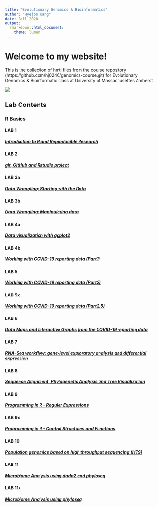```yaml
---
title: "Evolutionary Genomics & Bioinformatics"
author: "Hyejoo Kang"
date: Fall 2020
output:
  rmarkdown::html_document:
    theme: lumen
---
```


# Welcome to my website!
This is the collection of hmtl files from the course repository  (https://github.com/hj0246/genomics-course.git) for Evolutionary Genomics & Bioinformatic class at University of Massachusettes Amherst

![](images/profile.JPG)

## Lab Contents

### R Basics

#### LAB 1
##### [Introduction to R and Reproducible Research](lab1_Hyejoo.html)

#### LAB 2
##### [git, GitHub and Rstudio project](lab2_Hyejoo.html)

#### LAB 3a
##### [Data Wrangling: Starting with the Data](lab3a_Hyejoo.html)

#### LAB 3b
##### [Data Wrangling: Manipulating data](lab3b_Hyejoo.html)

#### LAB 4a
##### [Data visualization with ggplot2](lab4a_Hyejoo.html)

#### LAB 4b
##### [Working with COVID-19 reporting data (Part1)](lab4_Hyejoo.html)

#### LAB 5
##### [Working with COVID-19 reporting data (Part2)](lab5_Hyejoo_lab5.html)

#### LAB 5x
##### [Working with COVID-19 reporting data (Part2.5)](lab5_supplemental_Hyejoo.html)

#### LAB 6
##### [Data Maps and Interactive Graphs from the COVID-19 reporting data](lab6_Hyejoo.html)

#### LAB 7
##### [RNA-Seq workflow: gene-level exploratory analysis and differential expression](lab7_Hyejoo.html)

#### LAB 8
##### [Sequence Alignment, Phylogenetic Analysis and Tree Visualization](lab8_Hyejoo.html)

#### LAB 9
##### [Programming in R - Regular Expressions](lab9a_Hyejoo.html)

#### LAB 9x
##### [Programming in R - Control Structures and Functions](lab9x_Hyejooo.html)

#### LAB 10
##### [Population genomics based on high throughput sequencing (HTS)](lab10_Hyejoo.Rmd)

#### LAB 11
##### [Microbiome Analysis using dada2 and phyloseq](lab11_Hyejoo.html)

#### LAB 11x
##### [Microbiome Analysis using phyloseq](lab11x_Hyejoo.html)